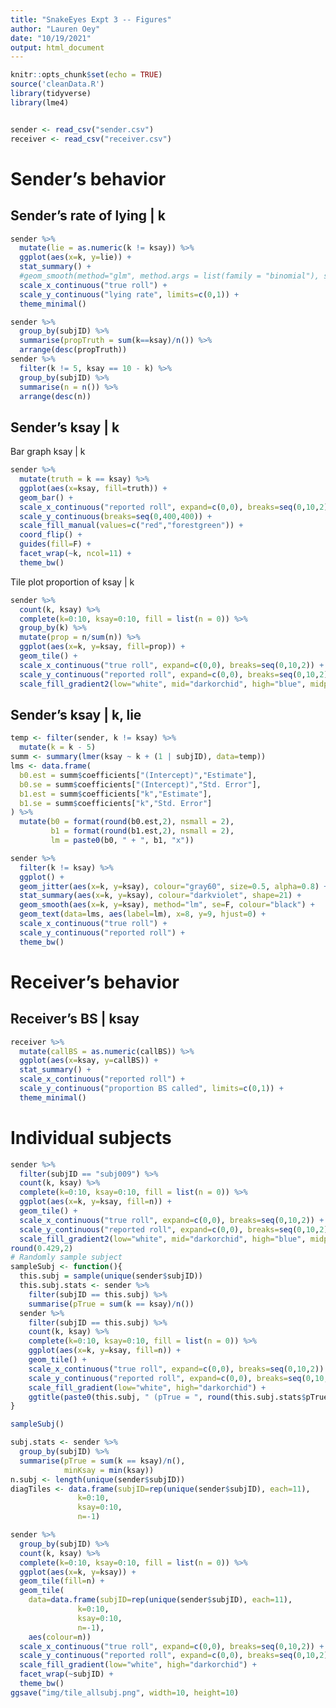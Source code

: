 ```yaml
---
title: "SnakeEyes Expt 3 -- Figures"
author: "Lauren Oey"
date: "10/19/2021"
output: html_document
---
```


```r
knitr::opts_chunk$set(echo = TRUE)
source('cleanData.R')
library(tidyverse)
library(lme4)


sender <- read_csv("sender.csv")
receiver <- read_csv("receiver.csv")
```

# Sender's behavior

## Sender's rate of lying | k

```r
sender %>%
  mutate(lie = as.numeric(k != ksay)) %>%
  ggplot(aes(x=k, y=lie)) +
  stat_summary() +
  #geom_smooth(method="glm", method.args = list(family = "binomial"), se = FALSE) +
  scale_x_continuous("true roll") +
  scale_y_continuous("lying rate", limits=c(0,1)) +
  theme_minimal()

sender %>%
  group_by(subjID) %>%
  summarise(propTruth = sum(k==ksay)/n()) %>%
  arrange(desc(propTruth))
sender %>%
  filter(k != 5, ksay == 10 - k) %>%
  group_by(subjID) %>%
  summarise(n = n()) %>%
  arrange(desc(n))
```

## Sender's ksay | k

Bar graph ksay | k
```r
sender %>%
  mutate(truth = k == ksay) %>%
  ggplot(aes(x=ksay, fill=truth)) +
  geom_bar() +
  scale_x_continuous("reported roll", expand=c(0,0), breaks=seq(0,10,2)) +
  scale_y_continuous(breaks=seq(0,400,400)) +
  scale_fill_manual(values=c("red","forestgreen")) +
  coord_flip() +
  guides(fill=F) +
  facet_wrap(~k, ncol=11) +
  theme_bw()
```

Tile plot proportion of ksay | k
```r
sender %>%
  count(k, ksay) %>%
  complete(k=0:10, ksay=0:10, fill = list(n = 0)) %>%
  group_by(k) %>%
  mutate(prop = n/sum(n)) %>%
  ggplot(aes(x=k, y=ksay, fill=prop)) +
  geom_tile() +
  scale_x_continuous("true roll", expand=c(0,0), breaks=seq(0,10,2)) +
  scale_y_continuous("reported roll", expand=c(0,0), breaks=seq(0,10,2)) +
  scale_fill_gradient2(low="white", mid="darkorchid", high="blue", midpoint=0.5, limits=c(0,1))
```

## Sender's ksay | k, lie

```r
temp <- filter(sender, k != ksay) %>%
  mutate(k = k - 5)
summ <- summary(lmer(ksay ~ k + (1 | subjID), data=temp))
lms <- data.frame(
  b0.est = summ$coefficients["(Intercept)","Estimate"],
  b0.se = summ$coefficients["(Intercept)","Std. Error"],
  b1.est = summ$coefficients["k","Estimate"],
  b1.se = summ$coefficients["k","Std. Error"]
) %>%
  mutate(b0 = format(round(b0.est,2), nsmall = 2),
         b1 = format(round(b1.est,2), nsmall = 2),
         lm = paste0(b0, " + ", b1, "x"))

sender %>%
  filter(k != ksay) %>%
  ggplot() +
  geom_jitter(aes(x=k, y=ksay), colour="gray60", size=0.5, alpha=0.8) +
  stat_summary(aes(x=k, y=ksay), colour="darkviolet", shape=21) +
  geom_smooth(aes(x=k, y=ksay), method="lm", se=F, colour="black") +
  geom_text(data=lms, aes(label=lm), x=8, y=9, hjust=0) +
  scale_x_continuous("true roll") +
  scale_y_continuous("reported roll") +
  theme_bw()
```

# Receiver's behavior

## Receiver's BS | ksay

```r
receiver %>%
  mutate(callBS = as.numeric(callBS)) %>%
  ggplot(aes(x=ksay, y=callBS)) +
  stat_summary() +
  scale_x_continuous("reported roll") +
  scale_y_continuous("proportion BS called", limits=c(0,1)) +
  theme_minimal()
```



# Individual subjects
```r
sender %>%
  filter(subjID == "subj009") %>%
  count(k, ksay) %>%
  complete(k=0:10, ksay=0:10, fill = list(n = 0)) %>%
  ggplot(aes(x=k, y=ksay, fill=n)) +
  geom_tile() +
  scale_x_continuous("true roll", expand=c(0,0), breaks=seq(0,10,2)) +
  scale_y_continuous("reported roll", expand=c(0,0), breaks=seq(0,10,2)) +
  scale_fill_gradient2(low="white", mid="darkorchid", high="blue", midpoint=3.5, limits=c(0,7))
round(0.429,2)
# Randomly sample subject
sampleSubj <- function(){
  this.subj = sample(unique(sender$subjID))
  this.subj.stats <- sender %>%
    filter(subjID == this.subj) %>%
    summarise(pTrue = sum(k == ksay)/n())
  sender %>%
    filter(subjID == this.subj) %>%
    count(k, ksay) %>%
    complete(k=0:10, ksay=0:10, fill = list(n = 0)) %>%
    ggplot(aes(x=k, y=ksay, fill=n)) +
    geom_tile() +
    scale_x_continuous("true roll", expand=c(0,0), breaks=seq(0,10,2)) +
    scale_y_continuous("reported roll", expand=c(0,0), breaks=seq(0,10,2)) +
    scale_fill_gradient(low="white", high="darkorchid") +
    ggtitle(paste0(this.subj, " (pTrue = ", round(this.subj.stats$pTrue,2), ")"))
}

sampleSubj()

subj.stats <- sender %>%
  group_by(subjID) %>%
  summarise(pTrue = sum(k == ksay)/n(),
            minKsay = min(ksay))
n.subj <- length(unique(sender$subjID))
diagTiles <- data.frame(subjID=rep(unique(sender$subjID), each=11), 
               k=0:10, 
               ksay=0:10, 
               n=-1)

sender %>%
  group_by(subjID) %>%
  count(k, ksay) %>%
  complete(k=0:10, ksay=0:10, fill = list(n = 0)) %>%
  ggplot(aes(x=k, y=ksay)) +
  geom_tile(fill=n) +
  geom_tile(
    data=data.frame(subjID=rep(unique(sender$subjID), each=11), 
               k=0:10, 
               ksay=0:10, 
               n=-1), 
    aes(colour=n))
  scale_x_continuous("true roll", expand=c(0,0), breaks=seq(0,10,2)) +
  scale_y_continuous("reported roll", expand=c(0,0), breaks=seq(0,10,2)) +
  scale_fill_gradient(low="white", high="darkorchid") +
  facet_wrap(~subjID) +
  theme_bw()
ggsave("img/tile_allsubj.png", width=10, height=10)
```

